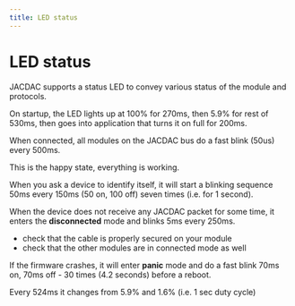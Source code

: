 ---
title: LED status
---

# LED status

JACDAC supports a status LED to convey various status of the module and protocols.

<StatusLEDAnimation status="startup" />

On startup, the LED lights up at 100% for 270ms, then 5.9% for rest of 530ms, 
then goes into application that turns it on full for 200ms.

<StatusLEDAnimation status="connected" count={3} />

When connected, all modules on the JACDAC bus do a fast blink (50us) every 500ms.

This is the happy state, everything is working.

<StatusLEDAnimation status="identify" />

When you ask a device to identify itself, it will start a blinking sequence 
50ms every 150ms (50 on, 100 off) seven times (i.e. for 1 second).

<StatusLEDAnimation status="disconnected" />

When the device does not receive any JACDAC packet for some time, 
it enters the **disconnected** mode and blinks 5ms every 250ms.

* check that the cable is properly secured on your module
* check that the other modules are in connected mode as well

<StatusLEDAnimation status="panic" />

If the firmware crashes, it will enter **panic** mode
and do a fast blink 70ms on, 70ms off - 30 times (4.2 seconds) before a reboot.

<StatusLEDAnimation status="bootloader" />

Every 524ms it changes from 5.9% and 1.6% (i.e. 1 sec duty cycle)
